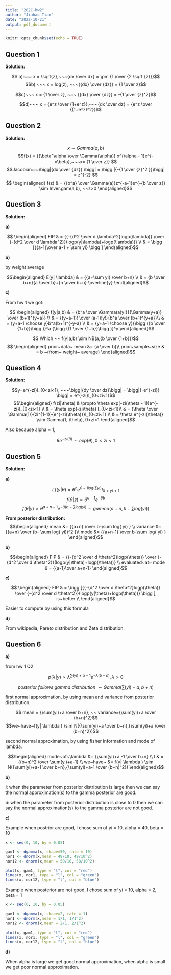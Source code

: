 ```yaml
---
title: "202C-hw2"
author: "Jiahao Tian"
date: "2022-10-21"
output: pdf_document
---
```


```r
knitr::opts_chunk$set(echo = TRUE)
```

## Question 1


**Solution:**


$$ a)~~~ x = \sqrt{z},~~~{dx \over dx}  = \pm {1 \over {2 \sqrt {z}}}$$
$$b) ~~~ x = log(z), ~~~{{dx} \over {dz}}  = {1 \over z}$$ 

$$c)~~~ x = {1 \over z}, ~~~  {{dx} \over {dz}}  = -{1 \over {z}^2}$$

$$d)~~~ x = {e^z \over {1+e^z}},~~~{dx \over dz} = {e^z \over {(1+e^z)^2}}$$


## Question 2


**Solution:**


$$x \sim Gamma(a,b) $$
$$f(x) = {{\beta^\alpha \over \Gamma(\alpha)} x^{\alpha - 1}e^{-x\beta},~~~x= {1 \over z}} $$
$$Jacobian:~~\bigg|{dx \over {dz}} \bigg| = \bigg |{-{1 \over {z}^2 }}\bigg| = z^{-2} $$
$$ \begin{aligned}
f(z) & = {{b^a} \over \Gamma(a)}z^{-a-1}e^{-{b \over z}} \sim Inver.gam(a,b), ~~z>0
\end{aligned}$$

## Question 3

**Solution:**

**a)**

$$ \begin{aligned}
FIP & = {{-{d^2 \over d \lambda^2}logp(\lambda)} \over {-{d^2 \over d \lambda^2}}(logp(y|\lambda)+logp(\lambda))}  \\
& = \bigg [{{a-1}\over a-1 + \sum yi} \bigg ]
\end{aligned}$$

**b)**

by weight average

$$\begin{aligned}
E(y| \lambda) & = {{a+\sum yi} \over b+n} \\
& = {b \over b+n}{a \over b}+{n \over b+n} \overline{y}
\end{aligned}$$

**c)**

From hw 1 we got:

$$ \begin{aligned}
f(y|a,b) & = {b^a \over \Gamma(a)y!}{{\Gamma(y+a)} \over (b+1)^{y+a}} \\
& = {(y+a-1)! \over (a-1)!y!}{b^a \over (b+1)^{y+a}}\\
& = {y+a-1 \choose y}b^a(b+1)^{-y-a} \\
& = {y+a-1 \choose y}{\bigg ({b \over {1+b}}\bigg )}^a {\bigg ({1 \over {1+b}}\bigg )}^y
\end{aligned}$$

$$ Which ~~ f(y|a,b) \sim NB(a,{b \over {1+b}})$$ 
$$ \begin{aligned}
prior~data~ mean &= {a \over b}\\
prior~sample~size & = b ~(from~ weight~ average)
\end{aligned}$$


## Question 4


**Solution:**

$$y=e^{-zi}I_{0<zi<1}, ~~~\bigg|{dy \over dz}\bigg| = \bigg|{-e^{-zi}} \bigg| = e^{-zi}I_{0<zi<1}$$
$$\begin{aligned}
f(zi|\theta) & \propto \theta exp(-zi(\theta - 1))e^{-zi}I_{0<zi<1} \\
& = \theta exp(-zi\theta) I_{0<zi<1}\\
& = {\theta \over \Gamma(1)}{zi^{1-1}}{e^{-zi(\theta)}}I_{0<zi<1} \\
& = \theta e^{-zi(\theta)} \sim Gamma(1, \theta), 0<zi<1
\end{aligned}$$

Also because alpha = 1,

$$\theta e^{-zi(\theta)} \sim exp(\theta), 0<zi<1$$


## Question 5

**Solution:**

**a)**

$$ Lf(y|\theta) = \theta^n e^{{\theta - 1}log(\sum yi)}I_{0<yi<1}$$
$$f(\theta | z) \propto \theta^{a-1}e^{-\theta b}$$
$$f(\theta | y) \propto \theta^{a+n-1}e^{- \theta(b-\sum log(yi)} \sim gamma(a+n, b- \sum log( yi)) $$

 **From posterior distribution:**
$$\begin{aligned}
mean &= {{a+n} \over b-\sum log( yi) } \\
variance &= {{a+n} \over (b- \sum log( yi))^2 }\\
mode &= {{a+n-1} \over b-\sum log( yi) }
\end{aligned}$$

**b)**

$$\begin{aligned}
FIP & = {{-{d^2 \over d \theta^2}logp(\theta)} \over {-{d^2 \over d \theta^2}}(logp(y|\theta)+logp(\theta))}  \\
evaluated~at~ mode & = {{a-1}\over a+n-1} 
\end{aligned}$$

**c)**

$$ \begin{aligned}
FIP & = \bigg [{{-{d^2 \over d \theta^2}logp(\theta)} \over {-{d^2 \over d \theta^2}}(logp(y|\theta)+logp(\theta))} \bigg ], is~better \\
\end{aligned}$$

Easier to compute by using this formula

**d)**

From wikipedia, Pareto distribution and Zeta distribution.

## Question 6

**a)**

from hw 1 Q2

$$ p(\lambda | y) \propto \lambda^{\sum(yi)+a-1} e^{-\lambda(b+n)}, \lambda >0 $$

$$ posterior~ follows~ gamma~ distribution~ \sim Gamma(\sum(yi)+a, b+n) $$

first normal approximation, by using mean and variance from posterior distribution.

$$ mean = {\sum(yi)+a \over b+n}, ~~ variance={\sum(yi)+a \over (b+n)^2}$$
$$we~have~f(y| \lambda ) \sim N({\sum(yi)+a \over b+n},{\sum(yi)+a \over (b+n)^2})$$

second normal approximation, by using fisher information and mode of lambda.


$$\begin{aligned}
mode~of~\lambda &= {\sum(yi)+a -1 \over b+n} \\
I & = {(b+n)^2 \over \sum(yi)+a-1} \\
we~have~ &= f(y| \lambda ) \sim N({\sum(yi)+a-1 \over b+n},{\sum(yi)+a-1 \over (b+n)^2})
\end{aligned}$$


**b)**

**i**: when the parameter from posterior distribution is large then we can say the normal approximation(s) to the gamma
posterior are good.

**ii**: when the parameter from posterior distribution is close to 0 then we can say the normal approximation(s) to the gamma posterior are not good.


**c)**

Example when postrior are good, I chose sum of yi = 10, alpha = 40, beta = 10

```r
x <- seq(0, 10, by = 0.05)

gam1 <- dgamma(x, shape=50, rate = 10)
nor1 <- dnorm(x,mean = 49/10, 49/10^2)
nor12 <- dnorm(x,mean = 50/10, 50/10^2)

plot(x, gam1, type = "l", col = "red") 
lines(x, nor1, type = "l", col = "green") 
lines(x, nor12, type = "l", col = "blue") 
```

Example when posterior are not good, I chose sum of yi = 10, alpha = 2, beta = 1

```r
x <- seq(0, 10, by = 0.05)

gam1 <- dgamma(x, shape=2, rate = 1)
nor1 <- dnorm(x,mean = 1/1, 1/1^2)
nor12 <- dnorm(x,mean = 2/1, 2/1^2)

plot(x, gam1, type = "l", col = "red") 
lines(x, nor1, type = "l", col = "green") 
lines(x, nor12, type = "l", col = "blue") 
```


**d)**

When alpha is large we get good normal approximation, when alpha is small we get poor normal approximation.
